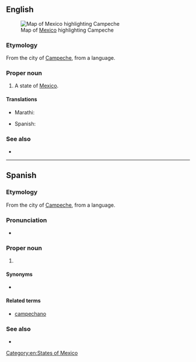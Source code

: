 {{also|campeche|campêche}}
==English==
[[File:Mexico map, MX-CAM.svg|thumb|Map of [[Mexico]] highlighting Campeche]]

===Etymology===
From the city of [[w:Campeche, Campeche|Campeche]], from a {{etyl|myn|en}} language.

===Proper noun===
{{en-proper noun}}

# A state of [[Mexico]].

====Translations====
{{trans-top|state of Mexico}}
* Marathi: {{t|mr|काम्पेचे|n|tr=kāmpece|sc=Deva}}
{{trans-mid}}
* Spanish: {{t+|es|Campeche|m}}
{{trans-bottom}}

===See also===
* {{pedialite}}

[[Category:en:States of Mexico]]

----

==Spanish==

===Etymology===
From the city of [[w:Campeche, Campeche|Campeche]], from a {{etyl|myn|es}} language.

===Pronunciation===
* {{es-IPA}}

===Proper noun===
{{es-proper noun|m}}

# {{place|es|state|c/Mexico}}

====Synonyms====
* {{l|es|CM}} {{qualifier|abbreviation}}

====Related terms====
* [[campechano]]

===See also===
* {{pedialite|lang=es}}